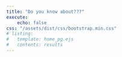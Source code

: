 ```yaml
---
title: "Do you know about???"
execute: 
    echo: false
css: "/assets/dist/css/bootstrap.min.css"
# listing:
#   template: home_pg.ejs
#   contents: results
---
```


```{=HTML}
   <head><script src="../assets/js/color-modes.js"></script>

    <meta charset="utf-8">
    <meta name="viewport" content="width=device-width, initial-scale=1">
    <meta name="description" content="">
    <meta name="author" content="Mark Otto, Jacob Thornton, and Bootstrap contributors">
    <meta name="generator" content="Hugo 0.112.5">
    <title>{title}</title>

    <link rel="canonical" href="https://getbootstrap.com/docs/5.3/examples/album/">


<!-- <link href="../assets/dist/css/bootstrap.min.css" rel="stylesheet"> -->

    <style>
      
      button p {

        margin-bottom: 0;

      }

      button p a {

        text-decoration: none;
        color: gray;
      }
      .bd-placeholder-img {
        font-size: 1.125rem;
        text-anchor: middle;
        -webkit-user-select: none;
        -moz-user-select: none;
        user-select: none;
      }

      @media (min-width: 768px) {
        .bd-placeholder-img-lg {
          font-size: 3.5rem;
        }
      }

      .b-example-divider {
        width: 100%;
        height: 3rem;
        background-color: rgba(0, 0, 0, .1);
        border: solid rgba(0, 0, 0, .15);
        border-width: 1px 0;
        box-shadow: inset 0 .5em 1.5em rgba(0, 0, 0, .1), inset 0 .125em .5em rgba(0, 0, 0, .15);
      }

      .b-example-vr {
        flex-shrink: 0;
        width: 1.5rem;
        height: 100vh;
      }

      .bi {
        vertical-align: -.125em;
        fill: currentColor;
      }

      .nav-scroller {
        position: relative;
        z-index: 2;
        height: 2.75rem;
        overflow-y: hidden;
      }

      .nav-scroller .nav {
        display: flex;
        flex-wrap: nowrap;
        padding-bottom: 1rem;
        margin-top: -1px;
        overflow-x: auto;
        text-align: center;
        white-space: nowrap;
        -webkit-overflow-scrolling: touch;
      }

      .btn-bd-primary {
        --bd-violet-bg: #712cf9;
        --bd-violet-rgb: 112.520718, 44.062154, 249.437846;

        --bs-btn-font-weight: 600;
        --bs-btn-color: var(--bs-white);
        --bs-btn-bg: var(--bd-violet-bg);
        --bs-btn-border-color: var(--bd-violet-bg);
        --bs-btn-hover-color: var(--bs-white);
        --bs-btn-hover-bg: #6528e0;
        --bs-btn-hover-border-color: #6528e0;
        --bs-btn-focus-shadow-rgb: var(--bd-violet-rgb);
        --bs-btn-active-color: var(--bs-btn-hover-color);
        --bs-btn-active-bg: #5a23c8;
        --bs-btn-active-border-color: #5a23c8;
      }
      .bd-mode-toggle {
        z-index: 1500;
      }
    </style>

    
  </head>
  <body>




<main>

  <section class="py-5 text-center container">
    <div class="row py-lg-5">
      <div class="col-lg-6 col-md-8 mx-auto">
        <script>
        class SPARQLQueryDispatcher {
        constructor( endpoint ) {
            this.endpoint = endpoint;
        }

            query( sparqlQuery ) {
                const fullUrl = this.endpoint + '?query=' + encodeURIComponent( sparqlQuery );
                const headers = { 'Accept': 'application/sparql-results+json' };

                return fetch( fullUrl, { headers } ).then( body => body.json() );
            }
        }

        const endpointUrl = 'https://query.wikidata.org/sparql';
        const sparqlQuery = `SELECT DISTINCT ?item ?itemLabel WHERE {
                    SERVICE wikibase:label { bd:serviceParam wikibase:language "en". }
                    {
                        SELECT DISTINCT ?item ?itemLabel WHERE {
                        ?item p:P5008 ?statement0.
                        ?statement0 (ps:P5008/(wdt:P279*)) wd:Q120754096.
                        }
                    }
                }`;

        const queryDispatcher = new SPARQLQueryDispatcher( endpointUrl );
        queryDispatcher.query( sparqlQuery ).then( 
            // wrap each Wikidata entry in a button and add it dynamically to the html

         );
        </script>
```


<!-- ```{python}
# !pip install SPARQLWrapper
import sys
from SPARQLWrapper import SPARQLWrapper, JSON

endpoint_url = "https://query.wikidata.org/sparql"

query = """
        SELECT DISTINCT ?item ?itemLabel WHERE {
            SERVICE wikibase:label { bd:serviceParam wikibase:language "en". }
            {
                SELECT DISTINCT ?item ?itemLabel WHERE {
                ?item p:P5008 ?statement0.
                ?statement0 (ps:P5008/(wdt:P279*)) wd:Q120754096.
                }
            }
        }"""


def get_results(endpoint_url, query):
    user_agent = "WDQS-example Python/%s.%s" % (sys.version_info[0], sys.version_info[1])
    # TODO adjust user agent; see https://w.wiki/CX6
    sparql = SPARQLWrapper(endpoint_url, agent=user_agent)
    sparql.setQuery(query)
    sparql.setReturnFormat(JSON)
    return sparql.query().convert()


results = get_results(endpoint_url, query)

# for result in results["results"]["bindings"]:
```
```{=ejs} 
``` -->
<!-- ``{python}
    print(result["itemLabel"]["value"])  # print all KSR Wikidata entries
``` 
```{=HTML} 
    </button> 
``` -->
<!-- ```{python}
ojs_define(fe_data = results["results"]["bindings"])
``` -->

<!-- ```{ojs}
// concat first name with last name and save it as its own column
fe_data
// viewof search = Inputs.search(fe_data)
// search
``` -->


